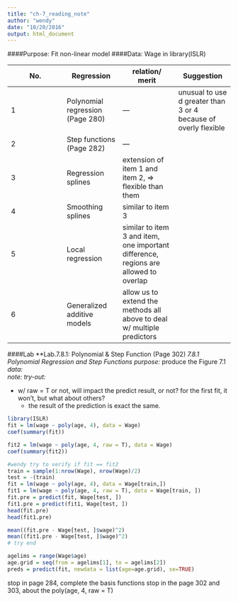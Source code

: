```yaml
---
title: "ch-7_reading_note"
author: "wendy"
date: "10/20/2016"
output: html_document
---
```

####Purpose: 
Fit non-linear model
####Data: 
Wage in library(ISLR)

| No. | Regression | relation/ merit | Suggestion |
| --- | --- | --- | --- |
| 1 | Polynomial regression (Page 280) | --- | unusual to use d greater than 3 or 4 because of overly flexible |
| 2 | Step functions (Page 282) | --- |
| 3 | Regression splines | extension of item 1 and item 2, => flexible than them |
| 4 | Smoothing splines | similar to item 3 |
| 5 | Local regression | similar to item 3 and item, one important difference, regions are allowed to overlap |
| 6 | Generalized additive models | allow us to extend the methods all above to deal w/ multiple predictors |

####Lab 
**Lab.7.8.1: Polynomial & Step Function (Page 302) *7.8.1 Polynomial Regression and Step Functions*
*purpose:* produce the Figure 7.1    
*data:*   
*note:* 
*try-out:* 

* w/ raw = T or not, will impact the predict result, or not? for the first fit, it won't, but what about others? 
    * the result of the prediction is exact the same. 
    
    

```r
library(ISLR)
fit = lm(wage ~ poly(age, 4), data = Wage)
coef(summary(fit))

fit2 = lm(wage ~ poly(age, 4, raw = T), data = Wage)
coef(summary(fit2))

#wendy try to verify if fit == fit2
train = sample(1:nrow(Wage), nrow(Wage)/2)
test = -(train)
fit = lm(wage ~ poly(age, 4), data = Wage[train,])
fit1 = lm(wage ~ poly(age, 4, raw = T), data = Wage[train, ])
fit.pre = predict(fit, Wage[test, ])
fit1.pre = predict(fit1, Wage[test, ])
head(fit.pre)
head(fit1.pre)

mean((fit.pre - Wage[test, ]$wage)^2)
mean((fit1.pre - Wage[test, ]$wage)^2)
# try end

agelims = range(Wage$age)
age.grid = seq(from = agelims[1], to = agelims[2])
preds = predict(fit, newdata = list(age=age.grid), se=TRUE)

```

stop in page 284, complete the basis functions
stop in the page 302 and 303, about the poly(age, 4, raw = T)